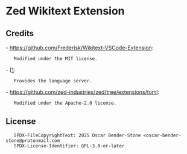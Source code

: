<!-- SPDX-FileCopyrightText: 2025 Oscar Bender-Stone <oscar-bender-stone@protonmail.com> -->
<!-- SPDX-LicenseIdentifier: CC0-1.0 -->

= Zed Wikitext Extension =

== Credits ==
- [[https://github.com/Frederisk/Wikitext-VSCode-Extension]]:
    Modified under the MIT license.
- [[https://github.com/bhsd-harry/vscode-extension-wikiparser]:
    Provides the language server.
- [[https://github.com/zed-industries/zed/tree/extensions/toml]]:
    Modified under the Apache-2.0 license.

== License ==
    SPDX-FileCopyrightText: 2025 Oscar Bender-Stone <oscar-bender-stone@protonmail.com
    SPDX-License-Identifier: GPL-3.0-or-later
